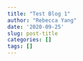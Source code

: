 ```yaml
---
title: "Test Blog 1"
author: "Rebecca Yang"
date: '2020-09-25'
slug: post-title
categories: []
tags: []
---
```

